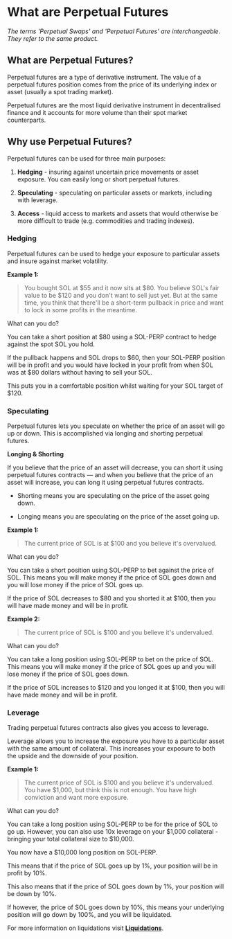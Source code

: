 # What are Perpetual Futures

_The terms 'Perpetual Swaps' and 'Perpetual Futures' are interchangeable. They refer to the same product._

## What are Perpetual Futures?

Perpetual futures are a type of derivative instrument. The value of a perpetual futures position comes from the price of its underlying index or asset (usually a spot trading market).

Perpetual futures are the most liquid derivative instrument in decentralised finance and it accounts for more volume than their spot market counterparts.

## Why use Perpetual Futures?

Perpetual futures can be used for three main purposes:

1.  **Hedging** - insuring against uncertain price movements or asset exposure. You can easily long or short perpetual futures.

2.  **Speculating** - speculating on particular assets or markets, including with leverage.

3.  **Access** - liquid access to markets and assets that would otherwise be more difficult to trade (e.g. commodities and trading indexes).

### Hedging

Perpetual futures can be used to hedge your exposure to particular assets and insure against market volatility.

**Example 1:**

> You bought SOL at $55 and it now sits at $80. You believe SOL's fair value to be $120 and you don't want to sell just yet. But at the same time, you think that there'll be a short-term pullback in price and want to lock in some profits in the meantime.

What can you do?

You can take a short position at $80 using a SOL-PERP contract to hedge against the spot SOL you hold.

If the pullback happens and SOL drops to $60, then your SOL-PERP position will be in profit and you would have locked in your profit from when SOL was at $80 dollars without having to sell your SOL.

This puts you in a comfortable position whilst waiting for your SOL target of $120.

### Speculating

Perpetual futures lets you speculate on whether the price of an asset will go up or down. This is accomplished via longing and shorting perpetual futures.

**Longing & Shorting**

If you believe that the price of an asset will decrease, you can short it using perpetual futures contracts — and when you believe that the price of an asset will increase, you can long it using perpetual futures contracts.

*   Shorting means you are speculating on the price of the asset going down.

*   Longing means you are speculating on the price of the asset going up.

**Example 1:**

> The current price of SOL is at $100 and you believe it's overvalued.

What can you do?

You can take a short position using SOL-PERP to bet against the price of SOL. This means you will make money if the price of SOL goes down and you will lose money if the price of SOL goes up.

If the price of SOL decreases to $80 and you shorted it at $100, then you will have made money and will be in profit.

**Example 2:**

> The current price of SOL is $100 and you believe it's undervalued.

What can you do?

You can take a long position using SOL-PERP to bet on the price of SOL. This means you will make money if the price of SOL goes up and you will lose money if the price of SOL goes down.

If the price of SOL increases to $120 and you longed it at $100, then you will have made money and will be in profit.

### Leverage

Trading perpetual futures contracts also gives you access to leverage.

Leverage allows you to increase the exposure you have to a particular asset with the same amount of collateral. This increases your exposure to both the upside and the downside of your position.

**Example 1:**

> The current price of SOL is $100 and you believe it's undervalued. You have $1,000, but think this is not enough. You have high conviction and want more exposure.

What can you do?

You can take a long position using SOL-PERP to be for the price of SOL to go up. However, you can also use 10x leverage on your $1,000 collateral - bringing your total collateral size to $10,000.

You now have a $10,000 long position on SOL-PERP.

This means that if the price of SOL goes up by 1%, your position will be in profit by 10%.

This also means that if the price of SOL goes down by 1%, your position will be down by 10%.

If however, the price of SOL goes down by 10%, this means your underlying position will go down by 100%, and you will be liquidated.

For more information on liquidations visit [**Liquidations**](pages/liquidations/liquidations.mdx).

